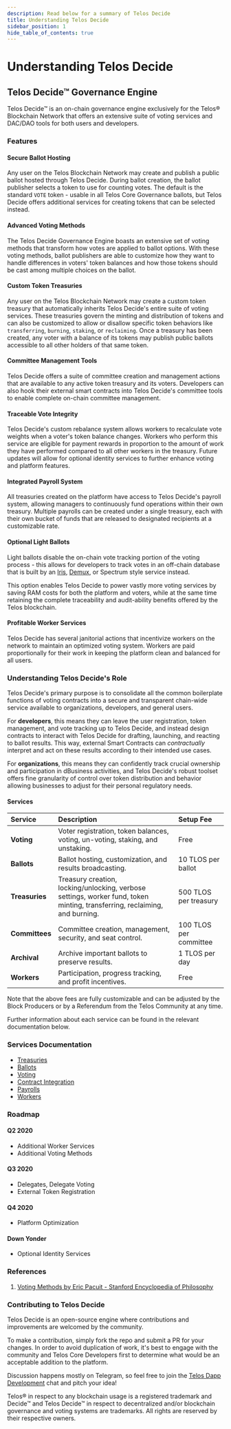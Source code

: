 ```yaml
---
description: Read below for a summary of Telos Decide
title: Understanding Telos Decide
sidebar_position: 1
hide_table_of_contents: true
---
```


# Understanding Telos Decide

## Telos Decide™ Governance Engine

Telos Decide™ is an on-chain governance engine exclusively for the Telos® Blockchain Network that offers an extensive suite of voting services and DAC/DAO tools for both users and developers.

### Features

#### Secure Ballot Hosting

Any user on the Telos Blockchain Network may create and publish a public ballot hosted through Telos Decide. During ballot creation, the ballot publisher selects a token to use for counting votes. The default is the standard `VOTE` token - usable in all Telos Core Governance ballots, but Telos Decide offers additional services for creating tokens that can be selected instead.

#### Advanced Voting Methods

The Telos Decide Governance Engine boasts an extensive set of voting methods that transform how votes are applied to ballot options. With these voting methods, ballot publishers are able to customize how they want to handle differences in voters' token balances and how those tokens should be cast among multiple choices on the ballot.

#### Custom Token Treasuries

Any user on the Telos Blockchain Network may create a custom token treasury that automatically inherits Telos Decide's entire suite of voting services. These treasuries govern the minting and distribution of tokens and can also be customized to allow or disallow specific token behaviors like `transferring`, `burning`, `staking`, or `reclaiming`. Once a treasury has been created, any voter with a balance of its tokens may publish public ballots accessible to all other holders of that same token.

#### Committee Management Tools

Telos Decide offers a suite of committee creation and management actions that are available to any active token treasury and its voters. Developers can also hook their external smart contracts into Telos Decide's committee tools to enable complete on-chain committee management.

#### Traceable Vote Integrity

Telos Decide's custom rebalance system allows workers to recalculate vote weights when a voter's token balance changes. Workers who perform this service are eligible for payment rewards in proportion to the amount of work they have performed compared to all other workers in the treasury. Future updates will allow for optional identity services to further enhance voting and platform features.

#### Integrated Payroll System

All treasuries created on the platform have access to Telos Decide's payroll system, allowing managers to continuously fund operations within their own treasury. Multiple payrolls can be created under a single treasury, each with their own bucket of funds that are released to designated recipients at a customizable rate.

#### Optional Light Ballots

Light ballots disable the on-chain vote tracking portion of the voting process - this allows for developers to track votes in an off-chain database that is built by an [Iris](https://github.com/CALEOS/iris-client), [Demux](https://github.com/EOSIO/demux-js), or Spectrum style service instead.

This option enables Telos Decide to power vastly more voting services by saving RAM costs for both the platform and voters, while at the same time retaining the complete traceability and audit-ability benefits offered by the Telos blockchain.

#### Profitable Worker Services

Telos Decide has several janitorial actions that incentivize workers on the network to maintain an optimized voting system. Workers are paid proportionally for their work in keeping the platform clean and balanced for all users.

### Understanding Telos Decide's Role

Telos Decide's primary purpose is to consolidate all the common boilerplate functions of voting contracts into a secure and transparent chain-wide service available to organizations, developers, and general users.

For **developers**, this means they can leave the user registration, token management, and vote tracking up to Telos Decide, and instead design contracts to interact with Telos Decide for drafting, launching, and reacting to ballot results. This way, external Smart Contracts can _contractually_ interpret and act on these results according to their intended use cases.

For **organizations**, this means they can confidently track crucial ownership and participation in dBusiness activities, and Telos Decide's robust toolset offers fine granularity of control over token distribution and behavior allowing businesses to adjust for their personal regulatory needs.

#### Services

| Service | Description | Setup Fee |
| :--- | :--- | :--- |
| **Voting** | Voter registration, token balances, voting, un-voting, staking, and unstaking. | Free |
| **Ballots** | Ballot hosting, customization, and results broadcasting. | 10 TLOS per ballot |
| **Treasuries** | Treasury creation, locking/unlocking, verbose settings, worker fund, token minting, transferring, reclaiming, and burning. | 500 TLOS per treasury |
| **Committees** | Committee creation, management, security, and seat control. | 100 TLOS per committee |
| **Archival** | Archive important ballots to preserve results. | 1 TLOS per day |
| **Workers** | Participation, progress tracking, and profit incentives. | Free |

Note that the above fees are fully customizable and can be adjusted by the Block Producers or by a Referendum from the Telos Community at any time.

Further information about each service can be found in the relevant documentation below.

### Services Documentation

- [Treasuries](/zero/governance/decide/treasuries)
- [Ballots](/zero/governance/decide/ballots)
- [Voting](/zero/governance/decide/voting)
- [Contract Integration](/zero/governance/decide/contract-integration)
- [Payrolls](/zero/governance/decide/payrolls)
- [Workers](/zero/governance/decide/workers)

### Roadmap

#### Q2 2020

* Additional Worker Services
* Additional Voting Methods

#### Q3 2020

* Delegates, Delegate Voting
* External Token Registration

#### Q4 2020

* Platform Optimization

#### Down Yonder

* Optional Identity Services

### References

1. [Voting Methods by Eric Pacuit - Stanford Encyclopedia of Philosophy](https://plato.stanford.edu/entries/voting-methods/#CritForCompVotiMeth)

### Contributing to Telos Decide

Telos Decide is an open-source engine where contributions and improvements are welcomed by the community.

To make a contribution, simply fork the repo and submit a PR for your changes. In order to avoid duplication of work, it's best to engage with the community and Telos Core Developers first to determine what would be an acceptable addition to the platform.

Discussion happens mostly on Telegram, so feel free to join the [Telos Dapp Development](https://t.me/dappstelos) chat and pitch your idea!

Telos® in respect to any blockchain usage is a registered trademark and Decide™ and Telos Decide™ in respect to decentralized and/or blockchain governance and voting systems are trademarks. All rights are reserved by their respective owners.
